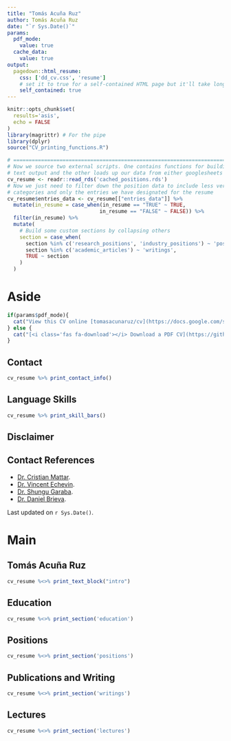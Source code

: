 ```yaml
---
title: "Tomás Acuña Ruz"
author: Tomás Acuña Ruz
date: "`r Sys.Date()`"
params:
  pdf_mode:
    value: true
  cache_data:
    value: true
output:
  pagedown::html_resume:
    css: ['dd_cv.css', 'resume']
    # set it to true for a self-contained HTML page but it'll take longer to render
    self_contained: true
---
```



```r
knitr::opts_chunk$set(
  results='asis', 
  echo = FALSE
)
library(magrittr) # For the pipe
library(dplyr)
source("CV_printing_functions.R")

# ======================================================================
# Now we source two external scripts. One contains functions for building the
# text output and the other loads up our data from either googlesheets or csvs
cv_resume <- readr::read_rds('cached_positions.rds')
# Now we just need to filter down the position data to include less verbose
# categories and only the entries we have designated for the resume
cv_resume$entries_data <- cv_resume[["entries_data"]] %>% 
  mutate(in_resume = case_when(in_resume == "TRUE" ~ TRUE,
                              in_resume == "FALSE" ~ FALSE)) %>% 
  filter(in_resume) %>% 
  mutate(
    # Build some custom sections by collapsing others
    section = case_when(
      section %in% c('research_positions', 'industry_positions') ~ 'positions', 
      section %in% c('academic_articles') ~ 'writings',
      TRUE ~ section
    )
  ) 
```



Aside
================================================================================


<!-- ![logo](logo.png){width=100%} -->

```r
if(params$pdf_mode){
  cat("View this CV online [tomasacunaruz/cv](https://docs.google.com/spreadsheets/d/19cvVvku2dH3nnwa3cpJlr8hMnIod7VKaC5kohYa14Q4/edit?usp=sharing)")
} else {
  cat("[<i class='fas fa-download'></i> Download a PDF CV](https://github.com/tartomas/cv/raw/master/TAR_CV_2020.pdf)")
}
```


Contact {#contact}
--------------------------------------------------------------------------------

```r
cv_resume %>% print_contact_info()
```



Language Skills {#skills}
--------------------------------------------------------------------------------

```r
cv_resume %>% print_skill_bars()
```



Disclaimer {#disclaimer}
--------------------------------------------------------------------------------

Contact References {data-icon=book}
-------------------------------------------------------------------------------
  - [Dr. Cristian Mattar](mailto:cmattar@uchile.cl).
  - [Dr. Vincent Echevin](mailto:vincent.echevin@locean.ipsl.fr).
  - [Dr. Shungu Garaba](mailto:shungu.garaba@uni-oldenburg.de).
  - [Dr. Daniel Brieva](mailto:Physical.Marine.Research@gmail.com).
  


Last updated on `r Sys.Date()`.

Main
================================================================================

Tomás Acuña Ruz {#title}
--------------------------------------------------------------------------------

```r
cv_resume %<>% print_text_block("intro") 
```



Education {data-icon=graduation-cap data-concise=true}
--------------------------------------------------------------------------------

```r
cv_resume %<>% print_section('education')
```



Positions {data-icon=suitcase}
--------------------------------------------------------------------------------

```r
cv_resume %<>% print_section('positions')
```



Publications and Writing {data-icon=newspaper}
--------------------------------------------------------------------------------

```r
cv_resume %<>% print_section('writings')
```


Lectures {data-icon=graduation-cap}
--------------------------------------------------------------------------------

```r
cv_resume %<>% print_section('lectures')
```